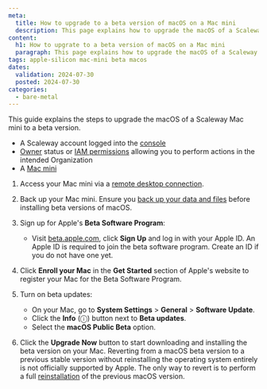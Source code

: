 ```yaml
---
meta:
  title: How to upgrade to a beta version of macOS on a Mac mini
  description: This page explains how to upgrade the macOS of a Scaleway Mac mini to a beta version.
content:
  h1: How to upgrate to a beta version of macOS on a Mac mini
  paragraph: This page explains how to upgrade the macOS of a Scaleway Mac mini to a beta version.
tags: apple-silicon mac-mini beta macos
dates:
  validation: 2024-07-30
  posted: 2024-07-30
categories:
  - bare-metal
---
```


This guide explains the steps to upgrade the macOS of a Scaleway Mac mini to a beta version.

<Macro id="requirements" />

- A Scaleway account logged into the [console](https://console.scaleway.com/)
- [Owner](/iam/concepts/#owner) status or [IAM permissions](/iam/concepts/#permission) allowing you to perform actions in the intended Organization
- A [Mac mini](/apple-silicon/how-to/create-mac-mini/)


1. Access your Mac mini via a [remote desktop connection](/apple-silicon/how-to/access-remote-desktop-mac-mini/).

2. Back up your Mac mini.
    <Message type="important">
        Ensure you [back up your data and files](/faq/apple-silicon/#how-can-i-back-up-my-mac-mini) before installing beta versions of macOS.
    </Message>

3. Sign up for Apple's **Beta Software Program**:
   - Visit [beta.apple.com](https://beta.apple.com), click **Sign Up** and log in with your Apple ID.
        <Message type="note">
            An Apple ID is required to join the beta software program. Create an ID if you do not have one yet.
        </Message>

4. Click **Enroll your Mac** in the **Get Started** section of Apple's website to register your Mac for the Beta Software Program.

5. Turn on beta updates:
   - On your Mac, go to **System Settings** > **General** > **Software Update**.
   - Click the **Info** (ⓘ) button next to **Beta updates**.
   - Select the **macOS Public Beta** option.

6. Click the **Upgrade Now** button to start downloading and installing the beta version on your Mac.
    <Message type="important">
        Reverting from a macOS beta version to a previous stable version without reinstalling the operating system entirely is not officially supported by Apple. The only way to revert is to perform a full [reinstallation](/apple-silicon/how-to/reinstall-mac-mini/) of the previous macOS version.
    </Message>

